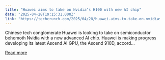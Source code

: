 ```yaml
---
title: "Huawei aims to take on Nvidia’s H100 with new AI chip"
date: "2025-04-28T19:15:31.000Z"
link: "https://techcrunch.com/2025/04/28/huawei-aims-to-take-on-nvidias-h100-with-new-ai-chip/"
---
```


Chinese tech conglomerate Huawei is looking to take on semiconductor behemoth Nvidia with a new advanced AI chip. Huawei is making progress developing its latest Ascend AI GPU, the Ascend 910D, accord...

[Read more](https://techcrunch.com/2025/04/28/huawei-aims-to-take-on-nvidias-h100-with-new-ai-chip/)
